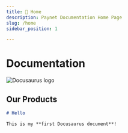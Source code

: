 ```yaml
---
title: 🍱 Home
description: Paynet Documentation Home Page
slug: /home
sidebar_position: 1

---
```



# Documentation

![Docusaurus logo](/img/banner.svg)


## Our Products
```md title="docs/hello.md"
# Hello

This is my **first Docusaurus document**!
```
<Jumbotron/>
